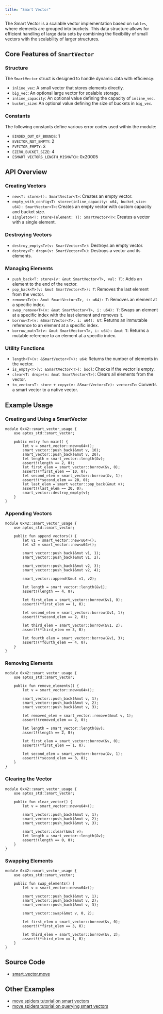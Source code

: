```yaml
---
title: "Smart Vector"
---
```


The Smart Vector is a scalable vector implementation based on `tables`, where elements are grouped into buckets. This data structure allows for efficient handling of large data sets by combining the flexibility of small vectors with the scalability of larger structures.

## Core Features of `SmartVector`

### Structure

The `SmartVector` struct is designed to handle dynamic data with efficiency:

- `inline_vec`: A small vector that stores elements directly.
- `big_vec`: An optional large vector for scalable storage.
- `inline_capacity`: An optional value defining the capacity of `inline_vec`.
- `bucket_size`: An optional value defining the size of buckets in `big_vec`.

### Constants

The following constants define various error codes used within the module:

- `EINDEX_OUT_OF_BOUNDS`: 1
- `EVECTOR_NOT_EMPTY`: 2
- `EVECTOR_EMPTY`: 3
- `EZERO_BUCKET_SIZE`: 4
- `ESMART_VECTORS_LENGTH_MISMATCH`: 0x20005

## API Overview

### Creating Vectors

- `new<T: store>(): SmartVector<T>`: Creates an empty vector.
- `empty_with_config<T: store>(inline_capacity: u64, bucket_size: u64): SmartVector<T>`: Creates an empty vector with custom capacity and bucket size.
- `singleton<T: store>(element: T): SmartVector<T>`: Creates a vector with a single element.

### Destroying Vectors

- `destroy_empty<T>(v: SmartVector<T>)`: Destroys an empty vector.
- `destroy<T: drop>(v: SmartVector<T>)`: Destroys a vector and its elements.

### Managing Elements

- `push_back<T: store>(v: &mut SmartVector<T>, val: T)`: Adds an element to the end of the vector.
- `pop_back<T>(v: &mut SmartVector<T>): T`: Removes the last element from the vector.
- `remove<T>(v: &mut SmartVector<T>, i: u64): T`: Removes an element at a specific index.
- `swap_remove<T>(v: &mut SmartVector<T>, i: u64): T`: Swaps an element at a specific index with the last element and removes it.
- `borrow<T>(v: &SmartVector<T>, i: u64): &T`: Returns an immutable reference to an element at a specific index.
- `borrow_mut<T>(v: &mut SmartVector<T>, i: u64): &mut T`: Returns a mutable reference to an element at a specific index.

### Utility Functions

- `length<T>(v: &SmartVector<T>): u64`: Returns the number of elements in the vector.
- `is_empty<T>(v: &SmartVector<T>): bool`: Checks if the vector is empty.
- `clear<T: drop>(v: &mut SmartVector<T>)`: Clears all elements from the vector.
- `to_vector<T: store + copy>(v: &SmartVector<T>): vector<T>`: Converts a smart vector to a native vector.

## Example Usage

### Creating and Using a SmartVector

```move filename="smart_vector.move"
module 0x42::smart_vector_usage {
    use aptos_std::smart_vector;

    public entry fun main() {
        let v = smart_vector::new<u64>();
        smart_vector::push_back(&mut v, 10);
        smart_vector::push_back(&mut v, 20);
        let length = smart_vector::length(&v);
        assert!(length == 2, 0);
        let first_elem = smart_vector::borrow(&v, 0);
        assert!(*first_elem == 10, 0);
        let second_elem = smart_vector::borrow(&v, 1);
        assert!(*second_elem == 20, 0);
        let last_elem = smart_vector::pop_back(&mut v);
        assert!(last_elem == 20, 0);
        smart_vector::destroy_empty(v);
    }
}
```

### Appending Vectors

```move filename="smart_vector.move"
module 0x42::smart_vector_usage {
    use aptos_std::smart_vector;

    public fun append_vectors() {
        let v1 = smart_vector::new<u64>();
        let v2 = smart_vector::new<u64>();

        smart_vector::push_back(&mut v1, 1);
        smart_vector::push_back(&mut v1, 2);

        smart_vector::push_back(&mut v2, 3);
        smart_vector::push_back(&mut v2, 4);

        smart_vector::append(&mut v1, v2);

        let length = smart_vector::length(&v1);
        assert!(length == 4, 0);

        let first_elem = smart_vector::borrow(&v1, 0);
        assert!(*first_elem == 1, 0);

        let second_elem = smart_vector::borrow(&v1, 1);
        assert!(*second_elem == 2, 0);

        let third_elem = smart_vector::borrow(&v1, 2);
        assert!(*third_elem == 3, 0);

        let fourth_elem = smart_vector::borrow(&v1, 3);
        assert!(*fourth_elem == 4, 0);
    }
}
```

### Removing Elements

```move filename="smart_vector.move"
module 0x42::smart_vector_usage {
    use aptos_std::smart_vector;

    public fun remove_elements() {
        let v = smart_vector::new<u64>();

        smart_vector::push_back(&mut v, 1);
        smart_vector::push_back(&mut v, 2);
        smart_vector::push_back(&mut v, 3);

        let removed_elem = smart_vector::remove(&mut v, 1);
        assert!(removed_elem == 2, 0);

        let length = smart_vector::length(&v);
        assert!(length == 2, 0);

        let first_elem = smart_vector::borrow(&v, 0);
        assert!(*first_elem == 1, 0);

        let second_elem = smart_vector::borrow(&v, 1);
        assert!(*second_elem == 3, 0);
    }
}
```

### Clearing the Vector

```move filename="smart_vector.move"
module 0x42::smart_vector_usage {
    use aptos_std::smart_vector;

    public fun clear_vector() {
        let v = smart_vector::new<u64>();

        smart_vector::push_back(&mut v, 1);
        smart_vector::push_back(&mut v, 2);
        smart_vector::push_back(&mut v, 3);

        smart_vector::clear(&mut v);
        let length = smart_vector::length(&v);
        assert!(length == 0, 0);
    }
}
```

### Swapping Elements

```move filename="smart_vector.move"
module 0x42::smart_vector_usage {
    use aptos_std::smart_vector;

    public fun swap_elements() {
        let v = smart_vector::new<u64>();

        smart_vector::push_back(&mut v, 1);
        smart_vector::push_back(&mut v, 2);
        smart_vector::push_back(&mut v, 3);

        smart_vector::swap(&mut v, 0, 2);

        let first_elem = smart_vector::borrow(&v, 0);
        assert!(*first_elem == 3, 0);

        let third_elem = smart_vector::borrow(&v, 2);
        assert!(*third_elem == 1, 0);
    }
}
```

## Source Code

- [smart\_vector.move](https://github.com/aptos-labs/aptos-core/blob/main/aptos-move/framework/aptos-stdlib/sources/data_structures/smart_vector.move)

## Other Examples

- [move spiders tutorial on smart vectors](https://movespiders.com/courses/modules/datastructures/lessonId/6)
- [move spiders tutorial on querying smart vectors](https://movespiders.com/courses/modules/datastructures/lessonId/9)
